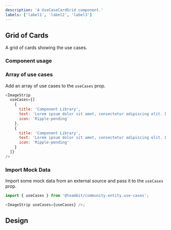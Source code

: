 ```yaml
---
description: 'A UseCaseCardGrid component.'
labels: ['label1', 'label2', 'label3']
---
```



## Grid of Cards

A grid of cards showing the use cases.

### Component usage

### Array of use cases

Add an array of use cases to the `useCases` prop.

```js
<ImageStrip
  useCases={[
    {
      title: 'Component Library',
      text: 'Lorem ipsum dolor sit amet, consectetur adipiscing elit. Duis semper, quam sed.',
      icon: 'Ripple-pending'
    },
    {
      title: 'Component Library',
      text: 'Lorem ipsum dolor sit amet, consectetur adipiscing elit. Duis semper, quam sed.',
      icon: 'Ripple-pending'
    }
  ]}
/>
```

### Import Mock Data

Import some mock data from an external source and pass it to the `useCases` prop.

```js
import { useCases } from '@teambit/community.entity.use-cases';

<ImageStrip useCases={useCases} />;
```

## Design

<FigmaEmbed src="https://www.figma.com/embed?embed_host=share&url=https%3A%2F%2Fwww.figma.com%2Ffile%2FctC1w9YhJvqaO1EZ08gLOV%2FCommunity%3Fnode-id%3D5%253A162" />
